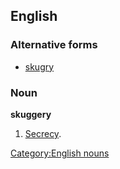 ==English==

===Alternative forms===
* [[skugry]]

===Noun===
'''skuggery'''

# {{archaic}} [[secrecy|Secrecy]].

[[Category:English nouns]]